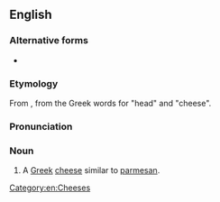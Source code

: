 ==English==
{{wikipedia}}

===Alternative forms===
* {{l|en|kefalotiri}}

===Etymology===
From {{etyl|el|en}} {{m|el|κεφαλοτύρι}}, from the Greek words for "head" and "cheese".<!--''kephalos'' head + ''tyros'' (MGk ''tyri'') cheese-->

===Pronunciation===
{{rfp|lang=en}}<!--'''ke-fa-lo-ty*ri''', keh-fa-lo-TEE-ree-->

===Noun===
{{en-noun|?}}

# A [[Greek]] [[cheese]] similar to [[parmesan]].

[[Category:en:Cheeses]]